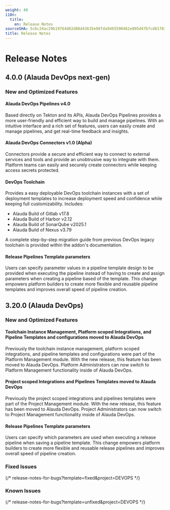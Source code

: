 ```yaml
---
weight: 40
i18n:
  title:
    en: Release Notes
sourceSHA: 5c6c24ac29b19764d02d88d43635e98fda9465590462e895d47bfcd81703629c
title: Release Notes
---
```


# Release Notes

## 4.0.0 (Alauda DevOps next-gen)

### New and Optimized Features

#### Alauda DevOps Pipelines v4.0

Based directly on Tekton and its APIs, Alauda DevOps Pipelines provides a more user-friendly and efficient way to build and manage pipelines. With an intuitive interface and a rich set of features, users can easily create and manage pipelines, and get real-time feedback and insights.

#### Alauda DevOps Connectors v1.0 (Alpha)

Connectors provide a secure and efficient way to connect to external services and tools and provide an unobtrusive way to integrate with them. Platform teams can easily and securely create connectors while keeping access secrets protected.

#### DevOps Toolchain

Provides a easy deployable DevOps toolchain instances with a set of deployment templates to increase deployment speed and confidence while keeping full customizability. Includes:

- Alauda Build of Gitlab v17.8
- Alauda Build of Harbor v2.12
- Alauda Build of SonarQube v2025.1
- Alauda Build of Nexus v3.79

A complete step-by-step migration guide from previous DevOps legacy toolchain is provided within the addon's documentation.


#### Release Pipelines Template parameters

Users can specify parameter values in a pipeline template design to be provided when executing the pipeline instead of having to create and assign parameters when creating a pipeline based of the template. This change empowers platform builders to create more flexible and reusable pipeline templates and improves overall speed of pipeline creation.

## 3.20.0 (Alauda DevOps)

### New and Optimized Features

#### Toolchain Instance Management, Platform scoped Integrations, and Pipeline Templates and configurations moved to Alauda DevOps 

Previously the toolchain instance management, platform scoped integrations, and pipeline templates and configurations were part of the Platform Management module. With the new release, this feature has been moved to Alauda DevOps. Platform Administrators can now switch to Platform Management functionality inside of Alauda DevOps.

#### Project scoped Integrations and Pipelines Templates moved to Alauda DevOps

Previously the project scoped integrations and pipelines templates were part of the Project Management module. With the new release, this feature has been moved to Alauda DevOps. Project Administrators can now switch to Project Management functionality inside of Alauda DevOps.

#### Release Pipelines Template parameters

Users can specify which parameters are used when executing a release pipeline when saving a pipeline template. This change empowers platform builders to create more flexible and reusable release pipelines and improves overall speed of pipeline creation.



### Fixed Issues


{/* release-notes-for-bugs?template=fixed&project=DEVOPS */}


### Known Issues

{/* release-notes-for-bugs?template=unfixed&project=DEVOPS */}
